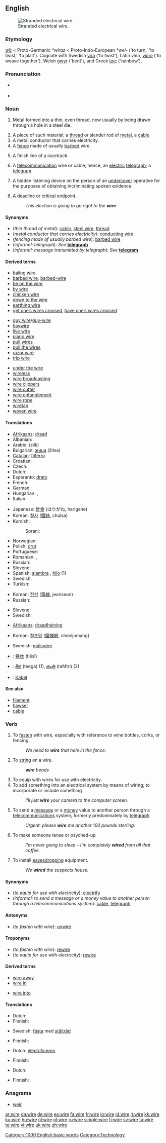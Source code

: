 ==English==
{{wikipedia|dab=wire (disambiguation)|mul=wire}}
[[Image:Stranded lamp wire.jpg|thumb|Stranded electrical wire.]]

===Etymology===
{{etyl|ang}} ''[[wir#Old English|wīr]]'' < Proto-Germanic ''*wiraz'' < Proto-Indo-European ''*wei-'' ('to turn,' 'to twist,' 'to plait'). Cognate with Swedish [[vira]] ('to twist'), Latin ''vieo, [[viere]]'' ('to weave together'), Welsh [[gwyr]] ('bent'), and Greek [[ίρις]] ('rainbow').

===Pronunciation===
* {{a|UK}} {{IPA|/waɪə/}}
* {{audio|en-us-wire.ogg|Audio (US)}}
*: {{rhymes|aɪə(r)}}

===Noun===
{{en-noun|s|-}}

# {{uncountable}} Metal formed into a thin, even thread, now usually by being drawn through a hole in a steel die.
# A piece of such material; a [[thread]] or slender rod of [[metal]], a [[cable]]
# A metal conductor that carries electricity.
# A [[fence]] made of usually [[barbed]] wire.
# {{sports}} A finish line of a racetrack.
# {{informal}} A [[telecommunication]] wire or cable; hence, an [[electric]] [[telegraph]]; a [[telegram]]
# {{slang}} A hidden listening device on the person of an [[undercover]] operative for the purposes of obtaining incriminating spoken evidence.
# {{informal}} A deadline or critical endpoint.
#: ''This election is going to go right to the '''wire'''''

====Synonyms====
* (''thin thread of metal''): [[cable]], [[steel wire]], [[thread]]
* (''metal conductor that carries electricity''): [[conducting wire]]
* (''fencing made of usually barbed wire''): [[barbed wire]]
* (''informal: telegraph''): ''See'' '''[[telegraph]]'''
* (''informal: message transmitted by telegraph''): ''See'' '''[[telegram]]'''

====Derived terms====
{{top3}}
* [[baling wire]]
* [[barbed wire]], [[barbed-wire]]
* [[be on the wire]]
* [[by wire]]
* [[chicken wire]]
* [[down to the wire]]
* [[earthing wire]]
* [[get one's wires crossed|get one’s wires crossed]], [[have one's wires crossed|have one’s wires crossed]]
{{mid3}}
* [[guy wire]]/[[guy-wire]]
* [[haywire]]
* [[live wire]]
* [[piano wire]]
* [[pull wires]]
* [[pull the wires]]
* [[razor wire]]
* [[trip wire]]
{{mid3}}
* [[under the wire]]
* [[wireless]]
* [[wire broadcasting]]
* [[wire clippers]]
* [[wire cutter]]
* [[wire entanglement]]
* [[wire rope]]
* [[wiretap]]
* [[woven wire]]
{{bottom}}

====Translations====
{{trans-top|thin thread of metal}}
* [[Afrikaans]]: [[draad]]
* Albanian: {{t-|sq|tel|m|xs=Albanian}}
* Arabic: {{Arab|[[سلك]]}} (silk) {{m}}
* Bulgarian: [[жица]] (žitsa) {{f}}
* [[Catalan]]: [[filferro]] {{m}}
* Croatian: {{t+|hr|žica|f}}
* Czech: {{t-|cs|drát|m}}
* Dutch: {{t+|nl|draad|m}}
* Esperanto: [[drato]]
* French: {{t+|fr|fil|m}}
* German: {{t+|de|Draht|m}}
* Hungarian: {{t-|hu|huzal}}, {{t+|hu|drót}}
* Italian: {{t+|it|filo|m}}
{{trans-mid}}
* Japanese: [[針金]] (はりがね, harigane)
* Korean: [[철사]] ([[鐵絲]], chulsa)
* Kurdish:
*: Sorani: {{t|ku|تێل|tr=tael|sc=KUchar}}
* Norwegian: {{t-|no|ledning|m}}
* Polish: [[drut]] {{m}}
* Portuguese: {{t+|pt|arame|m}}
* Romanian: {{t-|ro|fir|n}}, {{t-|ro|sirmă|f}}
* Russian: {{t+|ru|проволока|f|tr=próvoloka|sc=Cyrl}}
* Slovene: {{t+|sl|žica|f}}
* Spanish: [[alambre]] {{m}}, [[hilo]] {{m}} (1)
* Swedish: {{t+|sv|tråd|c}}
* Turkish: {{t+|tr|tel}}
{{trans-bottom}}

{{trans-top|metal conductor that carries electricity}}
* Korean: [[전선]] ([[電線]], jeonseon)
* Russian: {{t+|ru|провод|m|tr=próvod|sc=Cyrl}}
{{trans-mid}}
* Slovene: {{t+|sl|žica|f}}
* Swedish: {{t-|sv|ledning|c}}
{{trans-bottom}}

{{trans-top|fence made of usually barbed wire}}
* [[Afrikaans]]: [[draadheining]]
{{trans-mid}}
* Korean: [[철조망]] ([[鐵條網]], cheoljomang)
{{trans-bottom}}

{{trans-top|sports: finish line of a racetrack}}
* Swedish: [[målsnöre]] {{n}}
{{trans-mid}}
{{trans-bottom}}

{{trans-see|informal'': telegraph|telegraph}}
{{trans-see|informal'': message transmitted by telegraph|telegram}}
{{trans-top|''slang'': hidden listening device on the person}}
{{trans-mid}}
{{trans-bottom}}

{{checktrans-top}}
* {{ttbc|Chinese}}: [[铁丝]] (tiěsī)
* {{ttbc|Telugu}}: [[తీగ]] (teega) (1), [[తంత్రి]] (taMtri) (2)
* {{ttbc|German}}: [[Kabel]] {{m}}
{{trans-bottom}}

====See also====
* [[filament]]
* [[hawser]]
* [[cable]]

===Verb===
{{en-verb|wir|ing}}

# To [[fasten]] with wire, especially with reference to wine bottles, corks, or fencing.
#: ''We need to '''wire''' that hole in the fence.''
# To [[string]] on a wire.
#: '''''wire''' beads''
# To equip with wires for use with electricity.
# To add something into an electrical system by means of wiring; to incorporate or include something
#: ''I'll just '''wire''' your camera to the computer screen.''
# {{informal}} To send a [[message]] or a [[money]] value to another person through a [[telecommunications]] system, formerly predominately by [[telegraph]].
#: ''Urgent: please '''wire''' me another 100 pounds sterling.''
# To make someone tense or psyched-up
#: ''I'm never going to sleep – I'm completely '''wired''' from all that coffee.''
# {{slang}} To install [[eavesdropping]] equipment.
#: ''We '''wired''' the suspects house.''

====Synonyms====
* (''to equip for use with electricity''): [[electrify]]
* (''informal: to send a message or a money value to another person through a telecommunications system''): [[cable]], [[telegraph]]

====Antonyms====
* (''to fasten with wire''): [[unwire]]

====Troponyms====
* (''to fasten with wire''): [[rewire]]
* (''to equip for use with electricity''): [[rewire]]

====Derived terms====
{{top2}}
* [[wire away]]
* [[wire in]]
{{mid2}}
* [[wire into]]
{{bottom}}

====Translations====
{{trans-top|to fasten with wire}}
* Dutch: {{t+|nl|vastbinden}}
* Finnish: {{t+|fi|sitoa}}
{{trans-mid}}
* Swedish: [[fästa]] med [[ståltråd]]
{{trans-bottom}}

{{trans-top|to string on a wire}}
* Finnish: {{t|fi|pujottaa}}
{{trans-mid}}
{{trans-bottom}}

{{trans-top|to equip with wires for use with electricity}}
* Dutch: [[electrificeren]]
{{trans-mid}}
* Finnish: {{t-|fi|johdottaa}}
{{trans-bottom}}

{{trans-top|to add something into an electrical system by means of wiring}}
* Dutch: {{t+|nl|aansluiten}}
{{trans-mid}}
* Finnish: {{t+|fi|kytkeä}}
{{trans-bottom}}

{{trans-top|''informal'': to send a message or a money value to another person through a telecommunications system}}
{{trans-mid}}
{{trans-bottom}}

{{trans-top|to make someone tense or psyched-up}}
{{trans-mid}}
{{trans-bottom}}

{{trans-top|''slang'': to install eavesdropping equipment}}
{{trans-mid}}
{{trans-bottom}}

===Anagrams===
* [[weir]]

[[Category:1000 English basic words]]
[[Category:Technology]]

[[ar:wire]]
[[da:wire]]
[[de:wire]]
[[es:wire]]
[[fa:wire]]
[[fr:wire]]
[[io:wire]]
[[id:wire]]
[[it:wire]]
[[kk:wire]]
[[ku:wire]]
[[hu:wire]]
[[nl:wire]]
[[pl:wire]]
[[ru:wire]]
[[simple:wire]]
[[fi:wire]]
[[sv:wire]]
[[ta:wire]]
[[te:wire]]
[[vi:wire]]
[[uk:wire]]
[[zh:wire]]